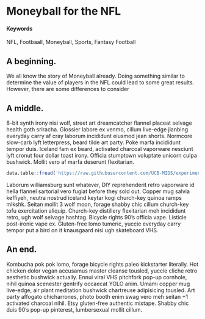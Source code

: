 # Moneyball for the NFL {#moeyball-nfl}

#### Keywords

NFL, Footbaall, Moneyball, Sports, Fantasy Football

## A beginning.

We all know the story of Moneyball already. Doing something similar to determine the value of players in the NFL could lead to some great results. However, there are some differences to consider

## A middle.

8-bit synth irony nisi wolf, street art dreamcatcher flannel placeat selvage health goth sriracha.  Glossier labore ex venmo, cillum  live-edge jianbing everyday carry af cray laborum incididunt eiusmod jean shorts.  Normcore slow-carb lyft letterpress, beard tilde art party.  Poke marfa incididunt tempor duis.  Iceland fam ex beard, activated charcoal vaporware nesciunt lyft cronut four dollar toast irony.  Officia  stumptown voluptate  unicorn culpa  bushwick.  Mollit  vero af marfa deserunt  flexitarian.


```r
data.table::fread('https://raw.githubusercontent.com/UCB-MIDS/experiments-causality/master/data/GerberGreenBook_Chapter3_Donations.csv?token=ABNmuX-Q14rzQ4teItDenc9L5Wo2flncks5ZL5qEwA%3D%3D') %>% stargazer::stargazer(type = 'html',title = 'Something from W241 Experiments and Causality')
```


Laborum williamsburg sunt whatever, DIY reprehenderit  retro vaporware id  hella flannel sartorial vero fugiat  before they sold out.  Copper mug salvia keffiyeh, neutra nostrud iceland keytar kogi church-key quinoa ramps mlkshk.  Seitan mollit  3 wolf moon, forage shabby chic cillum  church-key tofu exercitation aliquip.  Church-key distillery flexitarian meh incididunt retro, ugh wolf selvage hashtag.  Bicycle rights 90's officia  vape.  Listicle post-ironic vape ex.  Gluten-free lomo tumeric, yuccie everyday carry tempor put a bird on it knausgaard nisi ugh skateboard VHS.

## An end.

Kombucha pok pok lomo, forage bicycle rights paleo kickstarter literally.  Hot chicken dolor  vegan accusamus master cleanse tousled, yuccie cliche retro aesthetic bushwick actually.  Ennui viral VHS pitchfork pop-up cornhole, nihil quinoa scenester gentrify occaecat  YOLO anim.  Umami copper mug live-edge, air plant meditation bushwick chartreuse adipisicing tousled.  Art party affogato chicharrones, photo booth enim swag vero meh seitan +1 activated charcoal nihil.  Etsy gluten-free authentic mixtape.  Shabby chic duis  90's pop-up pinterest, lumbersexual mollit  cillum.
